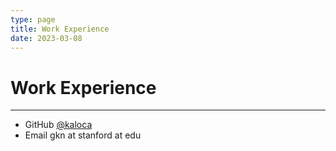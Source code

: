 ```yaml
---
type: page
title: Work Experience
date: 2023-03-08
---
```


# Work Experience

---

- GitHub [@kaloca](https://github.com/kaloca)
- Email gkn at stanford at edu
